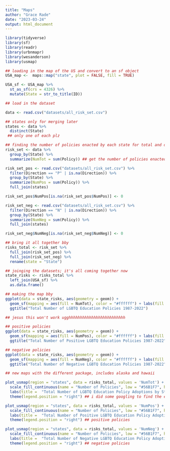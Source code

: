 ```yaml
---
title: "Maps"
author: "Grace Rade"
date: "2023-03-24"
output: html_document
---
```

```r
library(tidyverse)
library(sf)
library(readr)
library(urbnmapr)
library(wesanderson)
library(usmap)
```

```r
## loading in the map of the US and convert to an sf object
USA_map <-  maps::map("state", plot = FALSE, fill = TRUE)

USA_sf <- USA_map %>% 
  st_as_sf(crs = 4326) %>% 
  mutate(State = str_to_title(ID))

## load in the dataset

data <- read.csv("datasets/all_risk_set.csv")

## states only for merging later
states <- data %>% 
  distinct(State)
 ## only one of each plz

## finding the number of policies enacted by each state for total and direction
risk_set <- data %>% 
  group_by(State) %>% 
  summarize(NumTot = sum(Policy)) ## get the number of policies enacted by a state

risk_set_pos <- read.csv("datasets/all_risk_set.csv") %>% 
  filter(Direction == "P" | is.na(Direction)) %>% 
  group_by(State) %>% 
  summarize(NumPos = sum(Policy)) %>% 
  full_join(states)  

risk_set_pos$NumPos[is.na(risk_set_pos$NumPos)] <- 0

risk_set_neg <- read.csv("datasets/all_risk_set.csv") %>% 
  filter(Direction == "N" | is.na(Direction)) %>% 
  group_by(State) %>% 
  summarize(NumNeg = sum(Policy)) %>% 
  full_join(states)  

risk_set_neg$NumNeg[is.na(risk_set_neg$NumNeg)] <- 0

## bring it all together bby
risks_total <- risk_set %>% 
  full_join(risk_set_pos) %>% 
  full_join(risk_set_neg) %>% 
  rename(state = "State")
```

```r
## joinging the datasets; it's all coming together now
state_risks <- risks_total %>% 
  left_join(USA_sf) %>% 
  as.data.frame()
```

```r

## making the map bby
ggplot(data = state_risks, aes(geometry = geom)) +
  geom_sf(mapping = aes(fill = NumTot), color = "#ffffff") + labs(fill = "Nummber of Policies") +
  ggtitle("Total Number of LGBTQ Education Policies 1987-2022")

## jesus this won't work ugghhhhhhhhhhhhhhhhhhhhhhhhh

## positive policies
ggplot(data = state_risks, aes(geometry = geom)) +
  geom_sf(mapping = aes(fill = NumPos), color = "#ffffff") + labs(fill = "Nummber of Policies") +
  ggtitle("Total Number of Positive LGBTQ Education Policies 1987-2022")

## negative policies
ggplot(data = state_risks, aes(geometry = geom)) +
  geom_sf(mapping = aes(fill = NumNeg), color = "#ffffff") + labs(fill = "Nummber of Policies") +
  ggtitle("Total Number of Negative LGBTQ Education Policies 1987-2022")
```

```r
## new maps with the different package, includes alaska and hawaii

plot_usmap(region = "states", data = risks_total, values = 'NumTot') + 
  scale_fill_continuous(name = "Number of Policies", low = "#56B1F7", high = "#132B43") +
  labs(title =  "Total Number of LGBTQ Education Policy Adoptions by State") +
  theme(legend.position = "right") ## i did some googling to find the exact colors, source: https://ggplot2.tidyverse.org/reference/scale_gradient.html for the default values to switch them so lighter is less

plot_usmap(region = "states", data = risks_total, values = 'NumPos') + 
  scale_fill_continuous(name = "Number of Policies", low = "#56B1F7", high = "#132B43") +
  labs(title =  "Total Number of Positive LGBTQ Education Policy Adoptions by State") +
  theme(legend.position = "right") ## positive policies

plot_usmap(region = "states", data = risks_total, values = 'NumNeg') + 
  scale_fill_continuous(name = "Number of Policies", low = "#56B1F7", high = "#132B43") +
  labs(title =  "Total Number of Negative LGBTQ Education Policy Adoptions by State") +
  theme(legend.position = "right") ## negative policies
```

